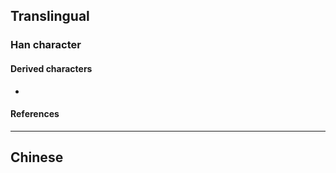{{also|斲}}
{{character info}}
==Translingual==

===Han character===
{{Han char|rn=69|rad=斤|as=13|sn=17|four=|canj=HMHML|ids=⿰⿱⿰𠂎刀亞斤}}

====Derived characters====
* {{l|mul|[[𤃮]], [[𨷵]]}}

====References====
{{Han ref|kx=0480.310|dkj=13604|dj=0841.180|hdz=32028.060|uh=65B5}}

----

==Chinese==
{{zh-see|斲|v}}